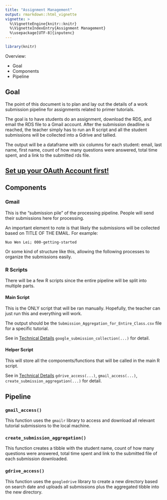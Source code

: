 ```yaml
---
title: "Assignment Management"
output: rmarkdown::html_vignette
vignette: >
  %\VignetteEngine{knitr::knitr}
  %\VignetteIndexEntry{Assignment Management}
  %\usepackage[UTF-8]{inputenc}
---
```


```r
library(knitr)
```

Overview:

- Goal
- Components
- Pipeline

## Goal

The point of this document is to plan and lay out the details of a work submission pipeline for assignments related to primer tutorials.

The goal is to have students do an assignment, download the RDS, and email the RDS file to a Gmail account. After the submission deadline is reached, the teacher simply has to run an R script and all the student submissions will be collected into a Gdrive and tallied.

The output will be a dataframe with six columns for each student: email, last name, first name, count of how many questions were answered, total time spent, and a link to the submitted rds file.

## [Set up your OAuth Account first!](oauth_walkthrough.html)

## Components

### Gmail

This is the "submission pile" of the processing pipeline. People will send their submissions here for processing.

An important element to note is that likely the submissions will be collected based on TITLE OF THE EMAIL. For example:

`Nuo Wen Lei; 000-getting-started`

Or some kind of structure like this, allowing the following processes to organize the submissions easily.

<!-- First script: Give me all the rds files submitted since Day X and containing a string like "000-getting-started" and Gdrive path in which to place results. (Script can check to make sure that path exists.) Create a folder on the Gdrive named "path/000-getting-started-YYYY-MM-DD" with all the rds files there.  -->

<!-- Second scrip: Takes Gdrive path, like "tutorials/000-getting-started-2021-08-23", confirms that it exists and has a bunch of rds files in it, and then creates, in that same location, the final csv. -->


### R Scripts

There will be a few R scripts since the entire pipeline will be split into multiple parts.

#### Main Script

This is the ONLY script that will be ran manually. Hopefully, the teacher can just run this and everything will work.

The output should be the `Submission_Aggregation_for_Entire_Class.csv` file for a specific tutorial.

See in [Technical Details](details.html#submission-processing-functions-1) `google_submission_collection(...)` for detail.

#### Helper Script

This will store all the components/functions that will be called in the main R script.

See in [Technical Details](details.html#submission-processing-functions-1) `gdrive_access(...)`, `gmail_access(...)`, `create_submission_aggregation(...)` for detail.


  
## Pipeline

### `gmail_access()`

This function uses the `gmailr` library to access and download all relevant tutorial submissions to the local machine.

### `create_submission_aggregation()`

This function creates a tibble with the student name, count of how many questions were answered, total time spent and link to the submitted file of each submission downloaded.

### `gdrive_access()`

This function uses the `googledrive` library to create a new directory based on search date and uploads all submissions plus the aggregated tibble into the new directory.




